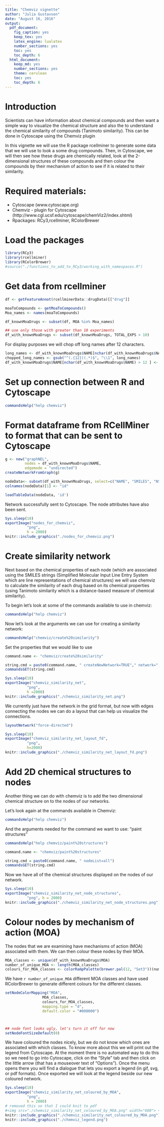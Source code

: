 ```yaml
---
title: "Chemviz vignette"
author: "Julia Gustavsen"
date: "August 16, 2016"
output:
  pdf_document:
    fig_caption: yes
    keep_tex: yes
    latex_engine: lualatex
    number_sections: yes
    toc: yes
    toc_depth: 6
  html_document:
    keep_md: yes
    number_sections: yes
    theme: cerulean
    toc: yes
    toc_depth: 6
---
```

# Introduction

Scientists can have information about chemical compounds and then want a simple way to visualize the chemical structure and also the to understand the chemical similarity of compounds (Tanimoto similarity). This can be done in Cytoscape using the Chemviz plugin

In this vignette we will use the R package rcellminer to generate some data that we will use to look a some drug compounds. Then, in Cytoscape, we will then see how these drugs are chemically related, look at the 2-dimensional structures of these compounds and then colour the compounds by their mechanism of action to see if it is related to their similarity. 

# Required materials: 

- Cytoscape (www.cytoscape.org)
- Chemviz - plugin for Cytoscape (http://www.cgl.ucsf.edu/cytoscape/chemViz2/index.shtml)
- Rpackages: RCy3,rcellminer, RColorBrewer

# Load the packages
```r
library(RCy3)
library(rcellminer)
library(RColorBrewer)
#source("./functions_to_add_to_RCy3/working_with_namespaces.R")
```


# Get data from rcellminer
```r

df <- getFeatureAnnot(rcellminerData::drugData)[["drug"]]

moaToCompounds <- getMoaToCompounds()
Moa_names <- names(moaToCompounds)

df_knownMoaDrugs <- subset(df, MOA %in% Moa_names)

## use only those with greater than 10 experiments
df_with_knownMoaDrugs <- subset(df_knownMoaDrugs, TOTAL_EXPS > 10)
```

For display purposes we will chop off long names after 12 characters. 

```r

long_names <- df_with_knownMoaDrugs$NAME[nchar(df_with_knownMoaDrugs$NAME) > 12] 
chopped_long_names <- gsub("^(.{12})(.*)$", "\\1", long_names)
df_with_knownMoaDrugs$NAME[nchar(df_with_knownMoaDrugs$NAME) > 12 ] <- chopped_long_names
```


# Set up connection between R and Cytoscape 
```r
commandsHelp("help chemviz")
```


# Format dataframe from RCellMiner to format that can be sent to Cytoscape
```r
g <- new("graphNEL",
         nodes = df_with_knownMoaDrugs$NAME,
         edgemode = "undirected")
createNetworkFromGraph(g)
```



```r
nodeData<- subset(df_with_knownMoaDrugs, select=c("NAME", "SMILES", "NSC", "MOA"))
colnames(nodeData)[1] <- "id"

loadTableData(nodeData, 'id')
```


Network successfully sent to Cytoscape. The node attributes have also been sent. 
```r
Sys.sleep(10)
exportImage("nodes_for_chemviz",
          "png",
          h = 2000)
knitr::include_graphics("./nodes_for_chemviz.png")
```

# Create similarity network

Next based on the chemical properties of each node (which are associated using the SMILES strings (Simplified Molecular Input Line Entry System which are line representations of chemical structures) we will use chemviz to calculate the similarity of each drug based on its chemical properties (using Tanimoto similarity which is a distance-based measure of chemical similarity). 

To begin let's look at some of the commands available to use in chemviz:
```r
commandsHelp("help chemviz")
```

Now let's look at the arguments we can use for creating a similarity network:
```r
commandsHelp("chemviz/create%20similarity")
```

Set the properties that we would like to use
```r
command.name <- "chemviz/create%20similarity"

string.cmd = paste0(command.name, " createNewNetwork=TRUE"," network=",getNetworkSuid(), " nodeList=all")
commandsGET(string.cmd)
```

```r
Sys.sleep(10)
exportImage("chemviz_similarity_net",
          "png",
          h =2000)
knitr::include_graphics("./chemviz_similarity_net.png")
```

We currently just have the network in the grid format, but now with edges connecting the nodes we can do a layout that can help us visualize the connections.

```r
layoutNetwork("force-directed")
```


```r
Sys.sleep(10)
exportImage("chemviz_similarity_net_layout_fd",
          "png",
          h=2000)
knitr::include_graphics("./chemviz_similarity_net_layout_fd.png")
```

# Add 2D chemical structures to nodes

Another thing we can do with chemviz is to add the two dimensional chemical structure on to the nodes of our networks. 

Let's look again at the commands available in Chemviz:
```r
commandsHelp("help chemviz")
```

And the arguments needed for the command we want to use: "paint structures"
```r
commandsHelp("help chemviz/paint%20structures")
```

```r

command.name <- "chemviz/paint%20structures"

string.cmd = paste0(command.name, " nodeList=all")
commandsGET(string.cmd)

```

Now we have all of the chemical structures displayed on the nodes of our network. 

```r
Sys.sleep(10)
exportImage("chemviz_similarity_net_node_structures",
          "png", h = 2000)
knitr::include_graphics("./chemviz_similarity_net_node_structures.png")
```

\clearpage

# Colour nodes by mechanism of action (MOA)

The nodes that we are examining have mechanisms of action (MOA) associated with them. We can then colour these nodes by their MOA. 

```r
MOA_classes <- unique(df_with_knownMoaDrugs$MOA)
number_of_unique_MOA <- length(MOA_classes)
colours_for_MOA_classes <- colorRampPalette(brewer.pal(12, "Set3"))(number_of_unique_MOA)
```


We have `r number_of_unique_MOA` different MOA classes and have used RColorBrewer to generate different colours for the different classes. 

```r

setNodeColorMapping("MOA",
                 MOA_classes,
                 colours_for_MOA_classes,
                 mapping.type = "d",
                 default.color = "#000000")



## node font looks ugly, let's turn it off for now
setNodeFontSizeDefault(0)
```

We have coloured the nodes nicely, but we do not know which ones are associated with which classes. To know more about this we will print out the legend from Cytoscape. At the moment there is no automated way to do this so we need to go into Cytoscape, click on the "Style" tab and then click on the little arrow (that has a mouseover text of "Options"). Once the menu opens there you will find a dialogue that lets you export a legend (in gif, svg, or pdf formats). Once exported we will look at the legend beside our new coloured network. 

```r
Sys.sleep(10)
exportImage("chemviz_similarity_net_coloured_by_MOA",
          "png",
          h = 2000)
# removed this so that I could knit to pdf
#<img src="./chemviz_similarity_net_coloured_by_MOA.png" width="600"> <img src="./chemviz_legend.svg" width="150">
knitr::include_graphics("./chemviz_similarity_net_coloured_by_MOA.png")
knitr::include_graphics("./chemviz_legend.png")
```

 